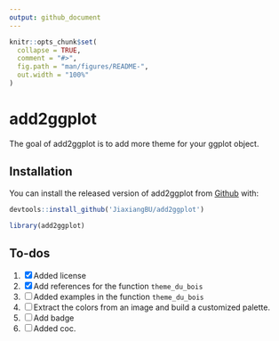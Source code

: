 ```yaml
---
output: github_document
---
```


<!-- README.md is generated from README.Rmd. Please edit that file -->

```r
knitr::opts_chunk$set(
  collapse = TRUE,
  comment = "#>",
  fig.path = "man/figures/README-",
  out.width = "100%"
)
```
# add2ggplot

The goal of add2ggplot is to add more theme for your ggplot object.

## Installation

You can install the released version of add2ggplot from [Github](https://github.com/JiaxiangBU/add2ggplot) with:

```r
devtools::install_github('JiaxiangBU/add2ggplot')
```

```r
library(add2ggplot)
```

## To-dos

1. [x] Added license
1. [x] Add references for the function `theme_du_bois`
1. [ ] Added examples in the function `theme_du_bois`
1. [ ] Extract the colors from an image and build a customized palette.
1. [ ] Add badge
1. [ ] Added coc.

